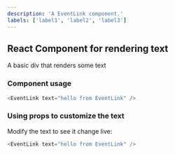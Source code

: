```yaml
---
description: 'A EventLink component.'
labels: ['label1', 'label2', 'label3']
---
```



## React Component for rendering text

A basic div that renders some text

### Component usage
```js
<EventLink text="hello from EventLink" />
```

### Using props to customize the text

Modify the text to see it change live:
```js live
<EventLink text="hello from EventLink" />
```

